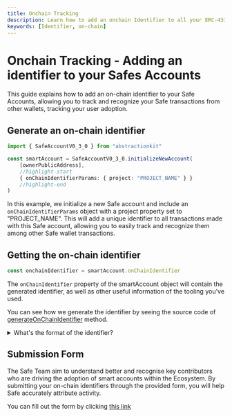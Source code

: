 ```yaml
---
title: Onchain Tracking
description: Learn how to add an onchain Identifier to all your ERC-4337 Safe transactions, allowing to track them on-chain
keywords: [Identifier, on-chain]
---
```


# Onchain Tracking - Adding an identifier to your Safes Accounts 

This guide explains how to add an on-chain identifier to your Safe Accounts, allowing you to track and recognize your Safe transactions 
from other wallets, tracking your user adoption.

## Generate an on-chain identifier  

```ts
import { SafeAccountV0_3_0 } from "abstractionkit"

const smartAccount = SafeAccountV0_3_0.initializeNewAccount(
    [ownerPublicAddress],
    //highlight-start
    { onChainIdentifierParams: { project: "PROJECT_NAME" } }
    //highlight-end
)
```

In this example, we initialize a new Safe account and include an `onChainIdentifierParams` object with a project property set to "PROJECT_NAME". 
This will add a unique identifier to all transactions made with this Safe account, allowing you to easily track and recognize them among other Safe 
wallet transactions.

## Getting the on-chain identifier

```ts
const onchainIdentifier = smartAccount.onChainIdentifier
```

The `onChainIdentifier` property of the smartAccount object will contain the generated identifier, as well as other useful information of the tooling you've used.

You can see how we generate the identifier by seeing the source code of [generateOnChainIdentifier](https://github.com/candidelabs/abstractionkit/blob/main/src/account/Safe/SafeAccount.ts#L2819)
method. 

<details>
<summary>What's the format of the identifier?</summary>

The identifiers used to track Safe deployments are 50 bytes in length and follow the format below:

`5afe` `00` `6363643438383836663461336661366162653539` `646561` `393238` `653366`

Check the last 50 bytes of the data field in this [example transaction](https://sepolia.etherscan.io/tx/0xe0192eedd1fc2d06be0561d57380d610dd6d162af0f3cfbd6c08f9062d738761)
to see how the identifier appears after the transaction is executed.

#### Prefix hash

- Type: 2 bytes
- Example: 5afe

Static prefix to identify the Safe on-chain identifier.

#### Version hash

- Type: 1 byte
- Example: 00

Version number of the Safe on-chain identifier format.
#### Project hash

- Type: 20 bytes
- Example: 6363643438383836663461336661366162653539

Truncated hash of the project's name (for example, "Gnosis", "CoW Swap").
#### Platform hash

- Type: 3 bytes
- Example: 646561

Truncated hash of the platform's name (for example, "Web", "Mobile", "Safe App", "Widget").
#### Tool hash

- Type: 3 bytes
- Example: 393238

Truncated hash of the tool's name (for example, "protocol-kit", "relay-kit", or any custom tool built by projects).
#### Tool version hash

- Type: 3 bytes
- Example: 653366

Truncated hash of the tool's version (for example, "1.0.0", "1.0.1").

</details>

## Submission Form

The Safe Team aim to understand better and recognise key contributors who are driving the adoption of smart accounts within the Ecosystem. 
By submitting your on-chain identifiers through the provided form, you will help Safe accurately attribute activity.

You can fill out the form by clicking [this link](https://forms.gle/NYkorYebc6Fz1fMW6)

